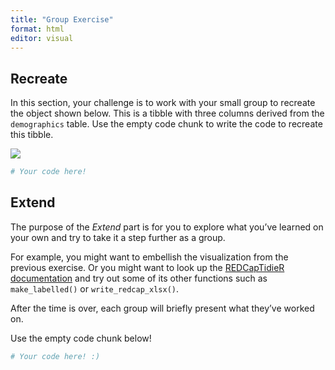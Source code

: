 ```yaml
---
title: "Group Exercise"
format: html
editor: visual
---
```


## Recreate

In this section, your challenge is to work with your small group to recreate the object shown below. This is a tibble with three columns derived from the `demographics` table. Use the empty code chunk to write the code to recreate this tibble.

![](../exercises/recreate_tbl.png)

```r
# Your code here!


```

## Extend

The purpose of the *Extend* part is for you to explore what you've learned on your own and try to take it a step further as a group.

For example, you might want to embellish the visualization from the previous exercise. Or you might want to look up the [REDCapTidieR documentation](https://chop-cgtinformatics.github.io/REDCapTidieR/reference/index.html) and try out some of its other functions such as `make_labelled()` or `write_redcap_xlsx()`.

After the time is over, each group will briefly present what they've worked on.

Use the empty code chunk below!

```r
# Your code here! :)


```
